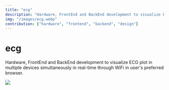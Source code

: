 ```yaml
---
title: "ecg"
description: "Hardware, FrontEnd and BackEnd development to visualize ECG plot in multiple devices simultaneously in real-time through WiFi in user's preferred browser."
img: "/images/ecg.webp"
contribution: ["hardware", "frontend", "backend", "design"]
---
```




# ecg

Hardware, FrontEnd and BackEnd development to visualize ECG plot in multiple devices simultaneously in real-time through WiFi in user's preferred browser.

<section class="mb-8 flex flex-col justify-between gap-4 md:flex-row md:gap-16">
  <FormattedList title="Build with" list={stack} />
  <FormattedList title="My contribution" list={contribution} />
</section>

![](/images/ecg.webp)
